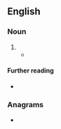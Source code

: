 {{also|clusterfuck|cluster-fuck}}
==English==

===Noun===
{{en-noun}}

# {{alternative form of|clusterfuck|lang=en}}
#* {{quote-book|title=The Illuminations |author=Andrew O'Hagan |year=2015 |page=33 |ISBN=9780571273676 |passage='Jesus,' Luke said. They'd given up on the famous victory long ago and now they gave a toss for nothing but the regiment. To everybody it was a '''cluster fuck''' where nobody wins. }}

====Further reading====
* {{projectlink|wikipedia|List_of_United_States_Marine_Corps_acronyms_and_expressions#C|CF}}

===Anagrams===
* {{anagrams|en|fustercluck}}